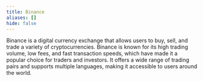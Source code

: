 ```yaml
---
title: Binance
aliases: []
hide: false
---
```




Binance is a digital currency exchange that allows users to buy, sell, and trade a variety of cryptocurrencies. Binance is known for its high trading volume, low fees, and fast transaction speeds, which have made it a popular choice for traders and investors. It offers a wide range of trading pairs and supports multiple languages, making it accessible to users around the world.

